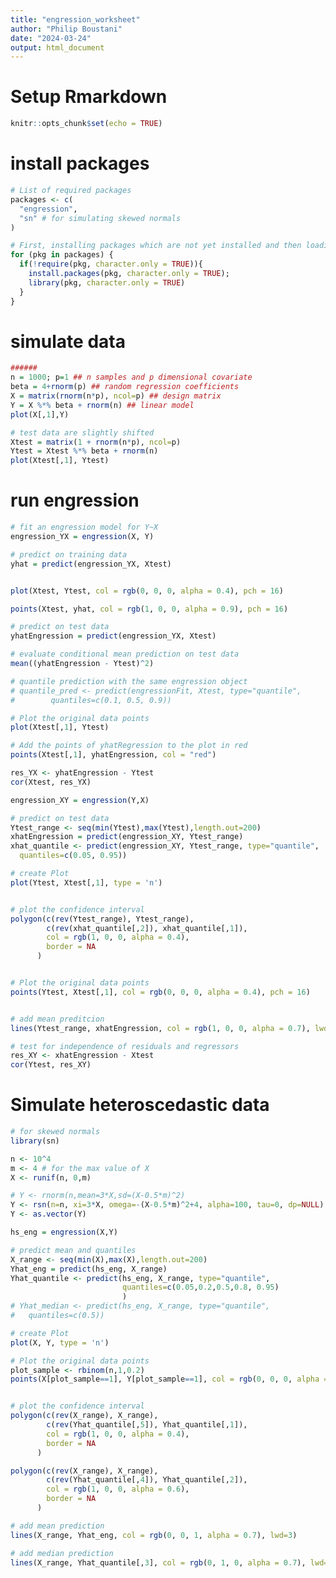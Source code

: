 ```yaml
---
title: "engression_worksheet"
author: "Philip Boustani"
date: "2024-03-24"
output: html_document
---
```


# Setup Rmarkdown

```r
knitr::opts_chunk$set(echo = TRUE)
```

# install packages

```r
# List of required packages
packages <- c(
  "engression",
  "sn" # for simulating skewed normals
)

# First, installing packages which are not yet installed and then loading all of them
for (pkg in packages) {
  if(!require(pkg, character.only = TRUE)){
    install.packages(pkg, character.only = TRUE);
    library(pkg, character.only = TRUE)
  }
}
```

# simulate data

```r
######
n = 1000; p=1 ## n samples and p dimensional covariate 
beta = 4+rnorm(p) ## random regression coefficients 
X = matrix(rnorm(n*p), ncol=p) ## design matrix 
Y = X %*% beta + rnorm(n) ## linear model
plot(X[,1],Y)
```

```r
# test data are slightly shifted
Xtest = matrix(1 + rnorm(n*p), ncol=p)
Ytest = Xtest %*% beta + rnorm(n)
plot(Xtest[,1], Ytest)
```

# run engression

```r
# fit an engression model for Y~X
engression_YX = engression(X, Y) 

# predict on training data 
yhat = predict(engression_YX, Xtest)


plot(Xtest, Ytest, col = rgb(0, 0, 0, alpha = 0.4), pch = 16)

points(Xtest, yhat, col = rgb(1, 0, 0, alpha = 0.9), pch = 16)

```


```r
# predict on test data 
yhatEngression = predict(engression_YX, Xtest) 

# evaluate conditional mean prediction on test data
mean((yhatEngression - Ytest)^2) 

# quantile prediction with the same engression object 
# quantile_pred <- predict(engressionFit, Xtest, type="quantile", 
#        quantiles=c(0.1, 0.5, 0.9))
```

```r
# Plot the original data points
plot(Xtest[,1], Ytest)

# Add the points of yhatRegression to the plot in red
points(Xtest[,1], yhatEngression, col = "red")
```

```r
res_YX <- yhatEngression - Ytest
cor(Xtest, res_YX)
```

```r
engression_XY = engression(Y,X)
```

```r
# predict on test data 
Ytest_range <- seq(min(Ytest),max(Ytest),length.out=200)
xhatEngression = predict(engression_XY, Ytest_range)
xhat_quantile <- predict(engression_XY, Ytest_range, type="quantile", 
  quantiles=c(0.05, 0.95))
```

```r
# create Plot 
plot(Ytest, Xtest[,1], type = 'n')


# plot the confidence interval 
polygon(c(rev(Ytest_range), Ytest_range), 
        c(rev(xhat_quantile[,2]), xhat_quantile[,1]), 
        col = rgb(1, 0, 0, alpha = 0.4), 
        border = NA
      )


# Plot the original data points
points(Ytest, Xtest[,1], col = rgb(0, 0, 0, alpha = 0.4), pch = 16)


# add mean preditcion
lines(Ytest_range, xhatEngression, col = rgb(1, 0, 0, alpha = 0.7), lwd=3)

```

```r
# test for independence of residuals and regressors
res_XY <- xhatEngression - Xtest
cor(Ytest, res_XY)
```



# Simulate heteroscedastic data

```r
# for skewed normals
library(sn)
```


```r
n <- 10^4
m <- 4 # for the max value of X 
X <- runif(n, 0,m)

# Y <- rnorm(n,mean=3*X,sd=(X-0.5*m)^2)
Y <- rsn(n=n, xi=3*X, omega=-(X-0.5*m)^2+4, alpha=100, tau=0, dp=NULL)
Y <- as.vector(Y)

hs_eng = engression(X,Y)
```


```r
# predict mean and quantiles 
X_range <- seq(min(X),max(X),length.out=200)
Yhat_eng = predict(hs_eng, X_range)
Yhat_quantile <- predict(hs_eng, X_range, type="quantile", 
                         quantiles=c(0.05,0.2,0.5,0.8, 0.95)
                         )
# Yhat_median <- predict(hs_eng, X_range, type="quantile", 
#   quantiles=c(0.5))
```


```r
# create Plot 
plot(X, Y, type = 'n')

# Plot the original data points
plot_sample <- rbinom(n,1,0.2)
points(X[plot_sample==1], Y[plot_sample==1], col = rgb(0, 0, 0, alpha = 0.4), pch = 16)


# plot the confidence interval 
polygon(c(rev(X_range), X_range), 
        c(rev(Yhat_quantile[,5]), Yhat_quantile[,1]), 
        col = rgb(1, 0, 0, alpha = 0.4), 
        border = NA
      )

polygon(c(rev(X_range), X_range), 
        c(rev(Yhat_quantile[,4]), Yhat_quantile[,2]), 
        col = rgb(1, 0, 0, alpha = 0.6), 
        border = NA
      )

# add mean prediction
lines(X_range, Yhat_eng, col = rgb(0, 0, 1, alpha = 0.7), lwd=3)

# add median prediction
lines(X_range, Yhat_quantile[,3], col = rgb(0, 1, 0, alpha = 0.7), lwd=3)
```











